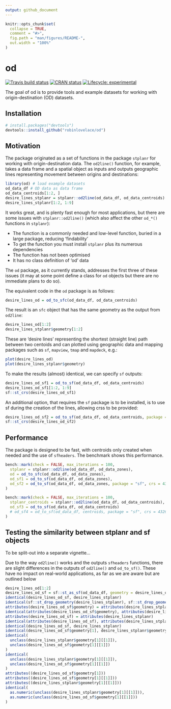 ```yaml
---
output: github_document
---
```


<!-- README.md is generated from README.Rmd. Please edit that file -->

```r
knitr::opts_chunk$set(
  collapse = TRUE,
  comment = "#>",
  fig.path = "man/figures/README-",
  out.width = "100%"
)
```

# od

<!-- badges: start -->

<!-- badges: start -->
[![Travis build status](https://img.shields.io/travis/robinlovelace/od/master?logo=travis&style=flat-square&label=Linux)](https://travis-ci.org/robinlovelace/od)
<!-- [![AppVeyor build status](https://img.shields.io/appveyor/ci/robinlovelace/od?label=Windows&logo=appveyor&style=flat-square)](https://ci.appveyor.com/project/robinlovelace/od) -->
<!-- [![CircleCI](https://img.shields.io/circleci/build/gh/robinlovelace/od/master?label=Linux&logo=circle&logoColor=green&style=flat-square)](https://circleci.com/gh/robinlovelace/od) -->
[![CRAN status](https://www.r-pkg.org/badges/version/tic)](https://cran.r-project.org/package=tic)
<!-- [![codecov](https://codecov.io/gh/robinlovelace/od/branch/master/graph/badge.svg)](https://codecov.io/gh/robinlovelace/od) -->
[![Lifecycle: experimental](https://img.shields.io/badge/lifecycle-experimental-red.svg)](https://www.tidyverse.org/lifecycle/#experimental)
<!-- badges: end -->

<!-- badges: end -->

The goal of od is to provide tools and example datasets for working with origin-destination (OD) datasets.

## Installation

<!-- You can install the released version of od from [CRAN](https://CRAN.R-project.org) with: 

``` r
install.packages("od")
```

And the development version from [GitHub](https://github.com/) with:

-->

``` r
# install.packages("devtools")
devtools::install_github("robinlovelace/od")
```

## Motivation

The package originated as a set of functions in the package `stplanr` for working with origin-destination data.
The `od2line()` function, for example, takes a data frame and a spatial object as inputs and outputs geographic lines representing movement between origins and destinations:

```r
library(od) # load example datasets
od_data_df # OD data as data frame
od_data_centroids[1:2, ]
desire_lines_stplanr = stplanr::od2line(od_data_df, od_data_centroids)
desire_lines_stplanr[1:2, 1:9]
```

It works great, and is plenty fast enough for most applications, but there are some issues with `stplanr::od2line()` (which also affect the other `od_*()` functions in `stplanr`):

- The function is a commonly needed and low-level function, buried in a large package, reducing 'findability'
- To get the function you must install `stplanr` plus its numerous dependencies
- The function has not been optimised
- It has no class definition of 'od' data

The `od` package, as it currently stands, addresses the first three of these issues (it may at some point define a class for `od` objects but there are no immediate plans to do so).

The equivalent code in the `od` package is as follows:

```r
desire_lines_od = od_to_sfc(od_data_df, od_data_centroids)
```

The result is an `sfc` object that has the same geometry as the output from `od2line`:

```r
desire_lines_od[1:2]
desire_lines_stplanr$geometry[1:2]
```

These are 'desire lines' representing the shortest (straight line) path between two centoids and can plotted using geographic data and mapping packages such as `sf`, `mapview`, `tmap` and `mapdeck`, e.g.:

```r
plot(desire_lines_od)
plot(desire_lines_stplanr$geometry)
```


To make the results (almost) identical, we can specify `sf` outputs:

```r
desire_lines_od_sf1 = od_to_sf(od_data_df, od_data_centroids)
desire_lines_od_sf1[1:2, 1:9]
sf::st_crs(desire_lines_od_sf1)
```

An additional option, that requires the `sf` package is to be installed, is to use sf during the creation of the lines, allowing crss to be provided:

```r
desire_lines_od_sf2 = od_to_sf(od_data_df, od_data_centroids, package = "sf", crs = 4326)
sf::st_crs(desire_lines_od_sf2)
```


## Performance

The package is designed to be fast, with centroids only created when needed and the use of `sfheaders`.
The benchmark shows this performance.

```r
bench::mark(check = FALSE, max_iterations = 100,
  stplanr = stplanr::od2line(od_data_df, od_data_zones),
  od = od_to_sfc(od_data_df, od_data_zones),
  od_sf1 = od_to_sf(od_data_df, od_data_zones),
  od_sf2 = od_to_sf(od_data_df, od_data_zones, package = "sf", crs = 4326)
)

```

```r
bench::mark(check = FALSE, max_iterations = 100,
  stplanr_centroids = stplanr::od2line(od_data_df, od_data_centroids),
  od_sf3 = od_to_sf(od_data_df, od_data_centroids)
  # od_sf4 = od_to_sf(od_data_df, centroids, package = "sf", crs = 4326)
)

```


## Testing the similarity between stplanr and sf objects

To be split-out into a separate vignette...

Due to the way `od2line()` works and the outputs `sfheaders` functions, there are slight differences in the outputs of `od2line()` and `od_to_sf()`. 
These have no impact on real-world applications, as far as we are aware but are outlined below 

```r
desire_lines_od[1:2]
desire_lines_od_sf = sf::st_as_sf(od_data_df, geometry = desire_lines_od, crs = 4326)
identical(desire_lines_od_sf, desire_lines_stplanr)
identical(sf::st_drop_geometry(desire_lines_stplanr), sf::st_drop_geometry(desire_lines_od_sf))
attributes(desire_lines_od_sf$geometry) = attributes(desire_lines_stplanr$geometry)
identical(attributes(desire_lines_od_sf$geometry), attributes(desire_lines_stplanr$geometry))
attributes(desire_lines_od_sf) = attributes(desire_lines_stplanr)
identical(attributes(desire_lines_od_sf), attributes(desire_lines_stplanr))
identical(desire_lines_od_sf, desire_lines_stplanr)
identical(desire_lines_od_sf$geometry[1], desire_lines_stplanr$geometry[1])
identical(
  unclass(desire_lines_stplanr$geometry[1][[1]]),
  unclass(desire_lines_od_sf$geometry[1][[1]])
)
identical(
  unclass(desire_lines_stplanr$geometry[1][[1]]),
  unclass(desire_lines_od_sf$geometry[1][[1]])
)
attributes((desire_lines_od_sf$geometry[1]))
attributes((desire_lines_od_sf$geometry[1][[1]]))
attributes((desire_lines_stplanr$geometry[1][[1]]))
identical(
  as.numeric(unclass(desire_lines_stplanr$geometry[1][[1]])),
  as.numeric(unclass(desire_lines_od_sf$geometry[1][[1]]))
)

```


